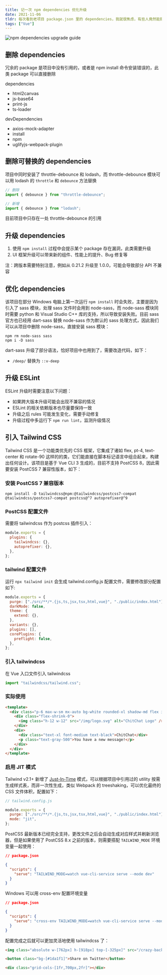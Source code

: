 ```yaml
---
title: 记一次 npm dependencies 优化升级
date: 2021-11-06
tldr: 每次看到老项目 package.json 里的 dependencies，我就很焦虑，有些人竟然能把 npm/install 等安装为 devDependecies，更有甚者装了但不用，就是玩儿，我就气不打一处来。终于在双十一之前有时间能整理一波了
tags: ["Vue"]
---
```



<img src={NpmGuide.src} alt="npm dependencies upgrade guide" />

## 删除 dependencies

冗余的 package 是项目中没有引用的，或者是 npm install 命令安装错误的，此类 package 可以直接删除

dependencies

- html2canvas
- js-base64
- print-js
- ts-loader

devDependencies

- axios-mock-adapter
- install
- npm
- uglifyjs-webpack-plugin

## 删除可替换的 dependencies

项目中同时安装了 throttle-debounce 和 lodash，而 throttle-debounce 模块可以用 lodash 的 `throttle` 和 `debounce` 方法替换

```javascript
// 删除
import { debounce } from "throttle-debounce";

// 新增
import { debounce } from "lodash";
```

目前项目中只存在一处 throttle-debounce 的引用

## 升级 dependencies

1. 使用 `npm install` 过程中会提示某个 package 存在漏洞，此类需要升级
2. UI 框架升级可以带来新的组件、性能上的提升、Bug 修复等

注：跨版本需要特别注意，例如从 0.21.2 升级至 1.0.0，可能会导致部分 API 不兼容

## 优化 dependencies

该项目在部分 Windows 电脑上第一次运行 `npm install` 时会失败，主要是因为引入了 sass 模块，处理 sass 文件时会用到 node-sass，而 node-sass 模块同时需要 python 和 Visual Studio C++ 库的支持，所以导致安装失败。目前 sass 官方也已经用 dart-sass 替换 node-sass 作为默认的 sass 处理方式，因此我们可以从项目中删除 node-sass，直接安装 sass 模块：

```shell
npm rm node-sass sass
npm i -D sass
```

dart-sass 升级了部分语法，恰好项目中也用到了，需要改造代码，如下：

- `/deep/` 替换为 `::v-deep`

## 升级 ESLint

ESLint 升级时需要注意以下问题：

- 如果跨大版本升级可能会出现不兼容的情况
- ESLint 的相关依赖版本也尽量要保持一致
- 升级之后 rules 可能发生变化，需要手动修复
- 升级过程中多运行下 `npm run lint`，监测升级情况

## 引入 Tailwind CSS

Tailwind CSS 是一个功能类优先的 CSS 框架，它集成了诸如 flex, pt-4, text-center 和 rotate-90 这样的的类，它们能直接在脚本标记语言中组合起来，构建出任何设计。该项目是基于 Vue CLI 3 生成的，目前不支持 PostCSS 8，因此需要安装 PostCSS 7 兼容性版本，如下：

### 安装 PostCSS 7 兼容版本

```shell
npm install -D tailwindcss@npm:@tailwindcss/postcss7-compat @tailwindcss/postcss7-compat postcss@^7 autoprefixer@^9
```

### PostCSS 配置文件

需要将 tailwindcss 作为 postcss 插件引入：

```javascript
module.exports = {
  plugins: {
    tailwindcss: {},
    autoprefixer: {},
  },
};
```

### tailwind 配置文件

运行 `npx tailwind init` 会生成 tailwind.config.js 配置文件，需要修改部分配置如下:

```javascript
module.exports = {
  purge: ["./src/**/*.{js,ts,jsx,tsx,html,vue}", "./public/index.html"],
  darkMode: false,
  theme: {
    extend: {},
  },
  variants: {},
  plugins: [],
  corePlugins: {
    preflight: false,
  },
};
```

### 引入 tailwindcss

在 Vue 入口文件引入 tailwindcss

```javascript
import "tailwindcss/tailwind.css";
```

### 实际使用

```html
<template>
  <div class="p-6 max-w-sm mx-auto bg-white rounded-xl shadow-md flex items-center space-x-4">
    <div class="flex-shrink-0">
      <img class="h-12 w-12" src="/img/logo.svg" alt="ChitChat Logo" />
    </div>
    <div>
      <div class="text-xl font-medium text-black">ChitChat</div>
      <p class="text-gray-500">You have a new message!</p>
    </div>
  </div>
</template>
```

### 启用 JIT 模式

Tailwind v2.1+ 新增了 [Just-In-Time](https://tailwindcss.com/docs/just-in-time-mode) 模式，可以根据项目中引用过的 utility 按需生成样式表，而非一次性生成，类似 Webpack 的 treeshaking，可以优化最终的 CSS 文件体积，配置如下：

```javascript
// tailwind.config.js

module.exports = {
  purge: ["./src/**/*.{js,ts,jsx,tsx,html,vue}", "./public/index.html"],
  mode: "jit",
};
```

PostCSS 最新版本已经完全支持，更改文件之后会自动生成对应样式并刷新浏览器，但是如果使用了 PostCSS 8.x 之前的版本，则需要搭配 `TAILWIND_MODE` 环境变量一起使用：

```json
// package.json

{
  "scripts": {
    "serve": "TAILWIND_MODE=watch vue-cli-service serve --mode dev"
  }
}
```

Windows 可以用 cross-env 配置环境变量

```json
// package.json

{
  "scripts": {
    "serve": "cross-env TAILWIND_MODE=watch vue-cli-service serve --mode dev"
  }
}
```

配置完成之后就可以更加灵活地使用 tailwindcss 了：

```html
<img class="absolute w-[762px] h-[918px] top-[-325px]" src="/crazy-background-image.png" />

<button class="bg-[#1da1f1]">Share on Twitter</button>

<div class="grid-cols-[1fr,700px,2fr]"></div>
```
